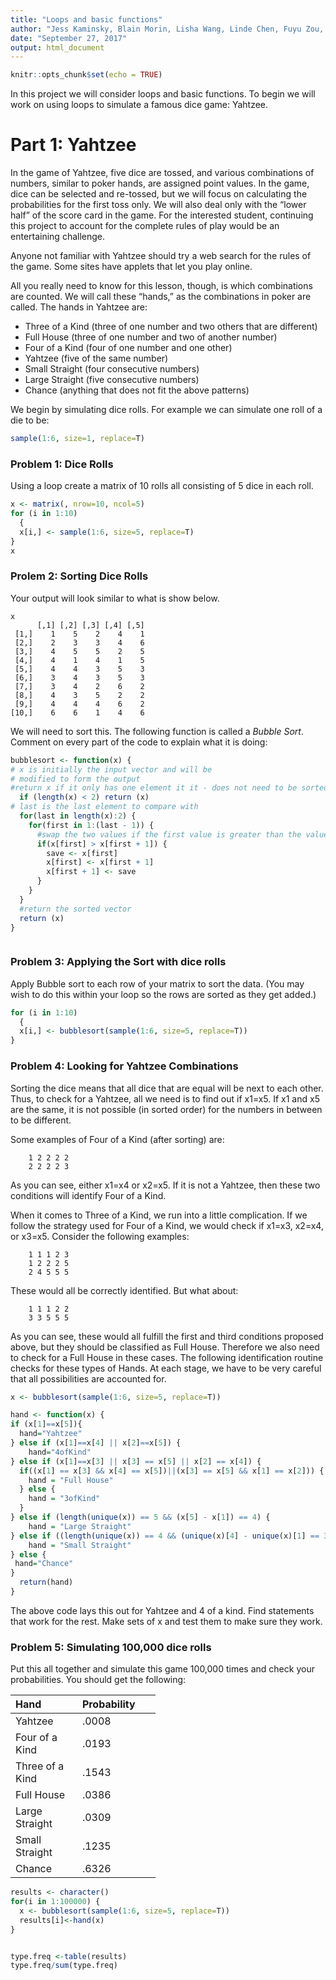```yaml
---
title: "Loops and basic functions"
author: "Jess Kaminsky, Blain Morin, Lisha Wang, Linde Chen, Fuyu Zou, Yiquan Xu"
date: "September 27, 2017"
output: html_document
---
```


```r
knitr::opts_chunk$set(echo = TRUE)
```
In this project we will consider loops and basic functions. To begin we will work on using loops to simulate a famous dice game: Yahtzee. 



# Part 1: Yahtzee

In the game of Yahtzee, five dice are tossed, and various combinations of numbers, similar to poker hands, are assigned point values.  In the game, dice can be selected and re-tossed, but we will focus on calculating the probabilities for the first toss only.  We will also deal only with the "lower half" of the score card in the game.  For the interested student, continuing this project to account for the complete rules of play would be an entertaining challenge.

Anyone not familiar with Yahtzee should try a web search for the rules of the game.  Some sites have applets that let you play online.

All you really need to know for this lesson, though, is which combinations are counted.  We will call these "hands," as the combinations in poker are called.  The hands in Yahtzee are:

- Three of a Kind (three of one number and two others that are different)
- Full House (three of one number and two of another number)
- Four of a Kind (four of one number and one other)
- Yahtzee (five of the same number)
- Small Straight (four consecutive numbers)
- Large Straight (five consecutive numbers)
- Chance (anything that does not fit the above patterns)

We begin by simulating dice rolls. For example we can simulate one roll of a die to be:
```r
sample(1:6, size=1, replace=T)
```


### Problem 1: Dice Rolls

Using a loop create a matrix of 10 rolls all consisting of 5 dice in each roll. 

```r
x <- matrix(, nrow=10, ncol=5)
for (i in 1:10)
  {
  x[i,] <- sample(1:6, size=5, replace=T)
}
x
```


### Prolem 2: Sorting Dice Rolls

Your output will look similar to what is show below. 
```
x
      [,1] [,2] [,3] [,4] [,5]
 [1,]    1    5    2    4    1
 [2,]    2    3    3    4    6
 [3,]    4    5    5    2    5
 [4,]    4    1    4    1    5
 [5,]    4    4    3    5    3
 [6,]    3    4    3    5    3
 [7,]    3    4    2    6    2
 [8,]    4    3    5    2    2
 [9,]    4    4    4    6    2
[10,]    6    6    1    4    6
```
We will need to sort this. The following function is called a *Bubble Sort*. Comment on every part of the code to explain what it is doing:

```r
bubblesort <- function(x) {
# x is initially the input vector and will be
# modified to form the output
#return x if it only has one element it it - does not need to be sorted
  if (length(x) < 2) return (x)
# last is the last element to compare with
  for(last in length(x):2) {
    for(first in 1:(last - 1)) {
      #swap the two values if the first value is greater than the value next to it
      if(x[first] > x[first + 1]) { 
        save <- x[first]
        x[first] <- x[first + 1]
        x[first + 1] <- save
      }
    }
  }
  #return the sorted vector
  return (x)
}



```

### Problem 3: Applying the Sort with dice rolls







Apply Bubble sort to each row of your matrix to sort the data. (You may wish to do this within your loop so the rows are sorted as they get added.) 

```r
for (i in 1:10)
  {
  x[i,] <- bubblesort(sample(1:6, size=5, replace=T))
}

```


### Problem 4: Looking for Yahtzee Combinations


Sorting the dice means that all dice that are equal will be next to each other.  Thus, to check for a Yahtzee, all we need is to find out if x1=x5. If x1 and x5 are the same, it is not possible (in sorted order) for the numbers in between to be different.

Some examples of Four of a Kind (after sorting) are:

```
    1 2 2 2 2
    2 2 2 2 3
```

As you can see, either x1=x4 or x2=x5.  If it is not a Yahtzee, then these two conditions will identify Four of a Kind.

When it comes to Three of a Kind, we run into a little complication.  If we follow the strategy used for Four of a Kind, we would check if x1=x3, x2=x4, or x3=x5.  Consider the following examples:

```
    1 1 1 2 3
    1 2 2 2 5
    2 4 5 5 5
```

These would all be correctly identified.  But what about:
```
    1 1 1 2 2
    3 3 5 5 5
```

As you can see, these would all fulfill the first and third conditions proposed above, but they should be classified as Full House.  Therefore  we also need to check for a Full House in these cases.  The following identification routine checks for these types of Hands. At each stage, we have to be very careful that all possibilities are accounted for.

```r
x <- bubblesort(sample(1:6, size=5, replace=T))

hand <- function(x) {
if (x[1]==x[5]){
  hand="Yahtzee"
} else if (x[1]==x[4] || x[2]==x[5]) {
    hand="4ofKind"
} else if (x[1]==x[3] || x[3] == x[5] || x[2] == x[4]) {
  if((x[1] == x[3] && x[4] == x[5])||(x[3] == x[5] && x[1] == x[2])) {
    hand = "Full House"
  } else {
    hand = "3ofKind"
  }
} else if (length(unique(x)) == 5 && (x[5] - x[1]) == 4) {
    hand = "Large Straight"
} else if ((length(unique(x)) == 4 && (unique(x)[4] - unique(x)[1] == 3)) || (length(unique(x)) == 5 && unique(x)[4] - unique(x)[2] == 2)) {
    hand = "Small Straight"
} else { 
 hand="Chance"
}
  return(hand)
}
```


The above code lays this out for Yahtzee and 4 of a kind. Find statements that work for the rest. Make sets of x and test them to make sure they work.

### Problem 5: Simulating 100,000 dice rolls

Put this all together and simulate this game 100,000 times and check your probabilities. You should get the following:

--------------------------------
Hand              Probability
----------------- --------------
Yahtzee           .0008

Four of a Kind    .0193

Three of a Kind   .1543

Full House        .0386

Large Straight    .0309

Small Straight    .1235

Chance            .6326
-------------------------------------------------------
```r
results <- character()
for(i in 1:100000) {
  x <- bubblesort(sample(1:6, size=5, replace=T))
  results[i]<-hand(x)
}


type.freq <-table(results)
type.freq/sum(type.freq)
```



